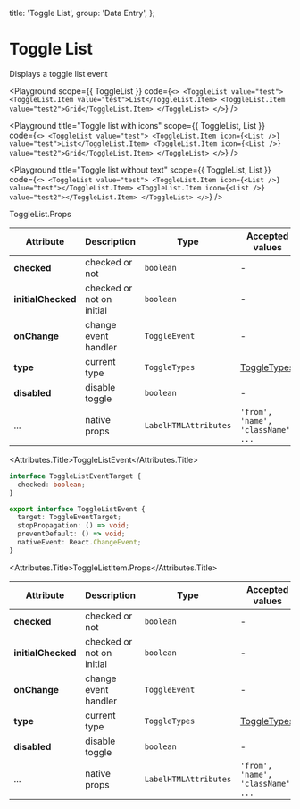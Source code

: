 
  title: 'Toggle List',
  group: 'Data Entry',
};

# Toggle List

Displays a toggle list event

<Playground
  scope={{ ToggleList }}
  code={`
<>
  <ToggleList value="test">
    <ToggleList.Item value="test">List</ToggleList.Item>
    <ToggleList.Item value="test2">Grid</ToggleList.Item>
  </ToggleList>
</>
`}
/>

<Playground
  title="Toggle list with icons"
  scope={{ ToggleList, List }}
  code={`
<>
  <ToggleList value="test">
    <ToggleList.Item icon={<List />} value="test">List</ToggleList.Item>
    <ToggleList.Item icon={<List />} value="test2">Grid</ToggleList.Item>
  </ToggleList>
</>
`}
/>

<Playground
  title="Toggle list without text"
  scope={{ ToggleList, List }}
  code={`
<>
  <ToggleList value="test">
    <ToggleList.Item icon={<List />} value="test"></ToggleList.Item>
    <ToggleList.Item icon={<List />} value="test2"></ToggleList.Item>
  </ToggleList>
</>
`}
/>

<Attributes edit="/pages/components/toggle-list.mdx">
<Attributes.Title>ToggleList.Props</Attributes.Title>

| Attribute          | Description               | Type                  | Accepted values                    | Default   |
| ------------------ | ------------------------- | --------------------- | ---------------------------------- | --------- |
| **checked**        | checked or not            | `boolean`             | -                                  | -         |
| **initialChecked** | checked or not on initial | `boolean`             | -                                  | `false`   |
| **onChange**       | change event handler      | `ToggleEvent`         | -                                  | -         |
| **type**           | current type              | `ToggleTypes`         | [ToggleTypes](#toggletypes)        | `default` |
| **disabled**       | disable toggle            | `boolean`             | -                                  | `false`   |
| ...                | native props              | `LabelHTMLAttributes` | `'from', 'name', 'className', ...` | -         |

<Attributes.Title>ToggleListEvent</Attributes.Title>

```ts
interface ToggleListEventTarget {
  checked: boolean;
}

export interface ToggleListEvent {
  target: ToggleEventTarget;
  stopPropagation: () => void;
  preventDefault: () => void;
  nativeEvent: React.ChangeEvent;
}
```

<Attributes.Title>ToggleListItem.Props</Attributes.Title>

| Attribute          | Description               | Type                  | Accepted values                    | Default   |
| ------------------ | ------------------------- | --------------------- | ---------------------------------- | --------- |
| **checked**        | checked or not            | `boolean`             | -                                  | -         |
| **initialChecked** | checked or not on initial | `boolean`             | -                                  | `false`   |
| **onChange**       | change event handler      | `ToggleEvent`         | -                                  | -         |
| **type**           | current type              | `ToggleTypes`         | [ToggleTypes](#toggletypes)        | `default` |
| **disabled**       | disable toggle            | `boolean`             | -                                  | `false`   |
| ...                | native props              | `LabelHTMLAttributes` | `'from', 'name', 'className', ...` | -         |

</Attributes>
